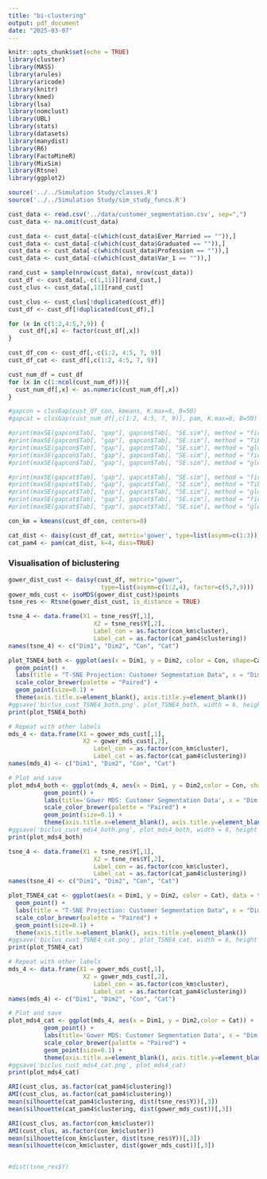 ---
title: "bi-clustering"
output: pdf_document
date: "2025-03-07"
---

```{r setup, include=FALSE}
knitr::opts_chunk$set(echo = TRUE)
library(cluster)
library(MASS)
library(arules)
library(aricode)
library(knitr)
library(kmed)
library(lsa)
library(nomclust)
library(UBL)
library(stats)
library(datasets)
library(manydist)
library(R6)
library(FactoMineR)
library(MixSim)
library(Rtsne)
library(ggplot2)
```

```{r import functions}
source('../../Simulation Study/classes.R')
source('../../Simulation Study/sim_study_funcs.R')
```

```{r customer segmentation data preprocess, echo=T, results='hide'}
cust_data <- read.csv('../data/customer_segmentation.csv', sep=",")
cust_data <- na.omit(cust_data)

cust_data <- cust_data[-c(which(cust_data$Ever_Married == "")),]
cust_data <- cust_data[-c(which(cust_data$Graduated == "")),]
cust_data <- cust_data[-c(which(cust_data$Profession == "")),]
cust_data <- cust_data[-c(which(cust_data$Var_1 == "")),]

rand_cust = sample(nrow(cust_data), nrow(cust_data))
cust_df <- cust_data[,-c(1,11)][rand_cust,]
cust_clus <- cust_data[,11][rand_cust]

cust_clus <- cust_clus[!duplicated(cust_df)]
cust_df <- cust_df[!duplicated(cust_df),]

for (x in c(1:2,4:5,7,9)) {
   cust_df[,x] <- factor(cust_df[,x])
}

cust_df_con <- cust_df[,-c(1:2, 4:5, 7, 9)]
cust_df_cat <- cust_df[,c(1:2, 4:5, 7, 9)]

cust_num_df = cust_df
for (x in c(1:ncol(cust_num_df))){
  cust_num_df[,x] <- as.numeric(cust_num_df[,x])
}
```

```{r Gap statistic}
#gapcon = clusGap(cust_df_con, kmeans, K.max=8, B=50)
#gapcat = clusGap(cust_num_df[,c(1:2, 4:5, 7, 9)], pam, K.max=8, B=50)
```
```{r gap statistic on continuous attributes}
#print(maxSE(gapcon$Tab[, "gap"], gapcon$Tab[, "SE.sim"], method = "firstSEmax"))
#print(maxSE(gapcon$Tab[, "gap"], gapcon$Tab[, "SE.sim"], method = "Tibs2001SEmax"))
#print(maxSE(gapcon$Tab[, "gap"], gapcon$Tab[, "SE.sim"], method = "globalSEmax"))
#print(maxSE(gapcon$Tab[, "gap"], gapcon$Tab[, "SE.sim"], method = "firstmax"))
#print(maxSE(gapcon$Tab[, "gap"], gapcon$Tab[, "SE.sim"], method = "globalmax"))
```

```{r gap statistic on categorical attributes}
#print(maxSE(gapcat$Tab[, "gap"], gapcat$Tab[, "SE.sim"], method = "firstSEmax"))
#print(maxSE(gapcat$Tab[, "gap"], gapcat$Tab[, "SE.sim"], method = "Tibs2001SEmax"))
#print(maxSE(gapcat$Tab[, "gap"], gapcat$Tab[, "SE.sim"], method = "globalSEmax"))
#print(maxSE(gapcat$Tab[, "gap"], gapcat$Tab[, "SE.sim"], method = "firstmax"))
#print(maxSE(gapcat$Tab[, "gap"], gapcat$Tab[, "SE.sim"], method = "globalmax"))
```

```{r}
con_km = kmeans(cust_df_con, centers=8)

cat_dist <- daisy(cust_df_cat, metric='gower', type=list(asymm=c(1:3)))
cat_pam4 <- pam(cat_dist, k=4, diss=TRUE)
```
### Visualisation of biclustering

```{r gower on data, echo=T, results='hide'}
gower_dist_cust <- daisy(cust_df, metric="gower", 
                          type=list(asymm=c(1:2,4), factor=c(5,7,9)))
gower_mds_cust <- isoMDS(gower_dist_cust)$points
tsne_res <- Rtsne(gower_dist_cust, is_distance = TRUE)
```


```{r TSNE cust data biclustering, fig.dim = c(8, 5)}
tsne_4 <- data.frame(X1 = tsne_res$Y[,1], 
                        X2 = tsne_res$Y[,2], 
                        Label_con = as.factor(con_km$cluster),
                        Label_cat = as.factor(cat_pam4$clustering))
names(tsne_4) <- c("Dim1", "Dim2", "Con", "Cat")

plot_TSNE4_both <- ggplot(aes(x = Dim1, y = Dim2, color = Con, shape=Cat), data = tsne_4) +
  geom_point() +
  labs(title = "T-SNE Projection: Customer Segmentation Data", x = "Dim 1", y = "Dim 2") +
  scale_color_brewer(palette = "Paired") + 
  geom_point(size=0.1) + 
  theme(axis.title.x=element_blank(), axis.title.y=element_blank())
#ggsave('biclus_cust_TSNE4_both.png', plot_TSNE4_both, width = 6, height = 6)
print(plot_TSNE4_both)
```

```{r Gower + MDS cust data biclustering, fig.dim = c(8, 5)}


# Repeat with other labels
mds_4 <- data.frame(X1 = gower_mds_cust[,1], 
                     X2 = gower_mds_cust[,2], 
                        Label_con = as.factor(con_km$cluster),
                        Label_cat = as.factor(cat_pam4$clustering))
names(mds_4) <- c("Dim1", "Dim2", "Con", "Cat")

# Plot and save
plot_mds4_both <- ggplot(mds_4, aes(x = Dim1, y = Dim2,color = Con, shape=Cat)) + 
          geom_point() +
          labs(title='Gower MDS: Customer Segmentation Data', x = "Dim 1", y = "Dim 2") +
          scale_color_brewer(palette = "Paired") + 
          geom_point(size=0.1) + 
          theme(axis.title.x=element_blank(), axis.title.y=element_blank())
#ggsave('biclus_cust_mds4_both.png', plot_mds4_both, width = 6, height = 6)
print(plot_mds4_both)
```



```{r TSNE cust data biclustering, fig.dim = c(8, 5)}
tsne_4 <- data.frame(X1 = tsne_res$Y[,1], 
                        X2 = tsne_res$Y[,2], 
                        Label_con = as.factor(con_km$cluster),
                        Label_cat = as.factor(cat_pam4$clustering))
names(tsne_4) <- c("Dim1", "Dim2", "Con", "Cat")

plot_TSNE4_cat <- ggplot(aes(x = Dim1, y = Dim2, color = Cat), data = tsne_4) +
  geom_point() +
  labs(title = "T-SNE Projection: Customer Segmentation Data", x = "Dim 1", y = "Dim 2") +
  scale_color_brewer(palette = "Paired") + 
  geom_point(size=0.1) + 
  theme(axis.title.x=element_blank(), axis.title.y=element_blank())
#ggsave('biclus_cust_TSNE4_cat.png', plot_TSNE4_cat, width = 6, height = 6)
print(plot_TSNE4_cat)
```
```{r Gower + MDS cust data biclustering, fig.dim = c(8, 5)}
# Repeat with other labels
mds_4 <- data.frame(X1 = gower_mds_cust[,1], 
                     X2 = gower_mds_cust[,2], 
                        Label_con = as.factor(con_km$cluster),
                        Label_cat = as.factor(cat_pam4$clustering))
names(mds_4) <- c("Dim1", "Dim2", "Con", "Cat")

# Plot and save
plot_mds4_cat <- ggplot(mds_4, aes(x = Dim1, y = Dim2,color = Cat)) + 
          geom_point() +
          labs(title='Gower MDS: Customer Segmentation Data', x = "Dim 1", y = "Dim 2") +
          scale_color_brewer(palette = "Paired") + 
          geom_point(size=0.1) + 
          theme(axis.title.x=element_blank(), axis.title.y=element_blank())
#ggsave('biclus_cust_mds4_cat.png', plot_mds4_cat)
print(plot_mds4_cat)
```

```{r clustering stats}
ARI(cust_clus, as.factor(cat_pam4$clustering))
AMI(cust_clus, as.factor(cat_pam4$clustering))
mean(silhouette(cat_pam4$clustering, dist(tsne_res$Y))[,3])
mean(silhouette(cat_pam4$clustering, dist(gower_mds_cust))[,3])

ARI(cust_clus, as.factor(con_km$cluster))
AMI(cust_clus, as.factor(con_km$cluster))
mean(silhouette(con_km$cluster, dist(tsne_res$Y))[,3])
mean(silhouette(con_km$cluster, dist(gower_mds_cust))[,3])


#dist(tsne_res$Y)
```


